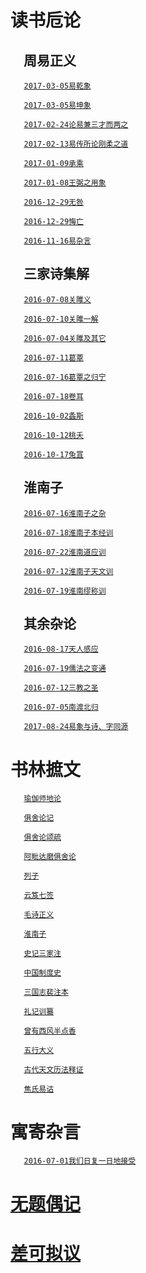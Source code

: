 = 读书卮论 =

== 　周易正义 ==

    [[乾|2017-03-05易乾象]]

    [[坤|2017-03-05易坤象]]

    [[三才|2017-02-24论易兼三才而两之]]

    [[刚柔之道|2017-02-13易传所论刚柔之道]]

    [[承乘|2017-01-09承乘]]

    [[王弼之用象|2017-01-08王弼之用象]]

    [[无咎|2016-12-29无咎]]

    [[悔亡|2016-12-29悔亡]]

    [[易杂言|2016-11-16易杂言]]


== 　三家诗集解 ==
    [[关雎义|2016-07-08关雎义]]

    [[关雎一解|2016-07-10关雎一解]]

    [[关雎及其它|2016-07-04关雎及其它]]

    [[葛覃|2016-07-11葛覃]]

    [[2016-07-16葛覃|2016-07-16葛覃之归宁]]

    [[卷耳|2016-07-18卷耳]]

    [[2016-10-02螽斯]]

    [[2016-10-12桃夭]]

    [[2016-10-17兔罝]]


== 　淮南子 ==
    [[2016-07-16淮南子之杂]]

    [[2016-07-18淮南子本经训]]

    [[2016-07-22淮南道应训]]

    [[2016-07-12淮南子天文训]]

    [[2016-07-19淮南缪称训]]


== 　其余杂论 ==
    [[2016-08-17天人感应]]

    [[2016-07-19儒法之变通]]

    [[2016-07-12三教之圣]]

    [[2016-07-05南渡北归]]
    
    [[2017-08-24易象与诗、字同源]]

= 书林摭文 =
    [[瑜伽师地论]]
    
    [[俱舍论记]]

    [[俱舍论颂疏]]

    [[阿毗达磨俱舍论]]
    
    [[列子]]
    
    [[云笈七签]]
    
    [[毛诗正义]]
    
    [[淮南子]]
    
    [[史记三家注]]
    
    [[中国制度史]]
    
    [[三国志裴注本]]
    
    [[礼记训纂]]
    
    [[曾有西风半点香]]
    
    [[五行大义]]
    
    [[古代天文历法释证]]
    
    [[焦氏易诂]]

= 寓寄杂言 =
    [[2016-07-01我们日复一日地接受]]

= [[diary/diary|无题偶记]] =

= [[scratchpad|差可拟议]] =

